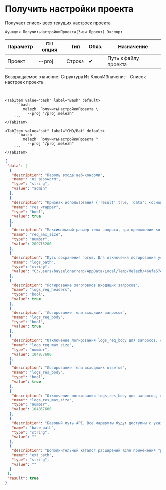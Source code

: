 ﻿---
sidebar_position: 3
description: Получить настройки проекта и другие функции для работы с Melezh в Открытом пакете интеграций - бесплатной open-source библиотеке интеграций для 1С:Предприятие 8, OneScript и CLI
keywords: [1C, 1С, 1С:Предприятие, 1С:Предприятие 8.3, API, Интеграция, Сервисы, Обмен, OneScript, CLI]
---


# Получить настройки проекта
 Получает список всех текущих настроек проекта



`Функция ПолучитьНастройкиПроекта(Знач Проект) Экспорт`

  | Параметр | CLI опция | Тип | Обяз. | Назначение |
  |-|-|-|-|-|
  | Проект | --proj | Строка | &#x2714; | Путь к файлу проекта |

  
  Возвращаемое значение:   Структура Из КлючИЗначение - Список настроек проекта

<br/>



    

 <Tabs>
  
    <TabItem value="bash" label="Bash" default>
        ```bash
            melezh  ПолучитьНастройкиПроекта \
              --proj "/proj.melezh"
        ```
    </TabItem>
  
    <TabItem value="bat" label="CMD/Bat" default>
        ```batch
            melezh  ПолучитьНастройкиПроекта ^
              --proj "/proj.melezh"
        ```
    </TabItem>
</Tabs>

```json title="Результат"
{
 "data": [
  {
   "description": "Пароль входа веб-консоли",
   "name": "ui_password",
   "type": "string",
   "value": "admin"
  },
  {
   "description": "Признак использования {'result':true, 'data': <основной ответ>} обертки Melezh над оригинальными ответами функций (не влияет на не-JSON ответы)",
   "name": "res_wrapper",
   "type": "bool",
   "value": true
  },
  {
   "description": "Максимальный размер тела запроса, при превышении которого он не будет обработан (в байтах). 0 - без ограничений",
   "name": "req_max_size",
   "type": "number",
   "value": 209715200
  },
  {
   "description": "Путь сохранения логов. Для отключения логирования установите пустое значение",
   "name": "logs_path",
   "type": "string",
   "value": "C:/Users/bayselonarrend/AppData/Local/Temp/Melezh/46efe674-c066-4737-a4ef-ba26c6f750ff"
  },
  {
   "description": "Логирование заголовков входящих запросов",
   "name": "logs_req_headers",
   "type": "bool",
   "value": true
  },
  {
   "description": "Логирование тела входящих запросов",
   "name": "logs_req_body",
   "type": "bool",
   "value": true
  },
  {
   "description": "Отключение логирования logs_req_body для запросов, свыше этого размер (в байтах). 0 - без ограничений",
   "name": "logs_req_max_size",
   "type": "number",
   "value": 104857600
  },
  {
   "description": "Логирование тела исходящих ответов",
   "name": "logs_res_body",
   "type": "bool",
   "value": true
  },
  {
   "description": "Отключение логирования logs_res_body для запросов, свыше этого размер (в байтах). 0 - без ограничений",
   "name": "logs_res_max_size",
   "type": "number",
   "value": 104857600
  },
  {
   "description": "Базовый путь API. Все маршруты будут доступны с указанного префикса. Например: /melezh",
   "name": "base_path",
   "type": "string",
   "value": ""
  },
  {
   "description": "Дополнительный каталог расширений (для применения требуется обновление кэша или перезагрузка)",
   "name": "ext_path",
   "type": "string",
   "value": ""
  }
 ],
 "result": true
}
```
